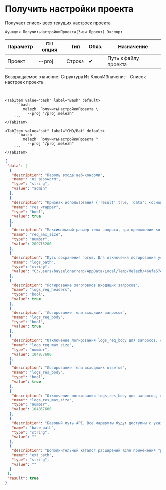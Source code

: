 ﻿---
sidebar_position: 3
description: Получить настройки проекта и другие функции для работы с Melezh в Открытом пакете интеграций - бесплатной open-source библиотеке интеграций для 1С:Предприятие 8, OneScript и CLI
keywords: [1C, 1С, 1С:Предприятие, 1С:Предприятие 8.3, API, Интеграция, Сервисы, Обмен, OneScript, CLI]
---


# Получить настройки проекта
 Получает список всех текущих настроек проекта



`Функция ПолучитьНастройкиПроекта(Знач Проект) Экспорт`

  | Параметр | CLI опция | Тип | Обяз. | Назначение |
  |-|-|-|-|-|
  | Проект | --proj | Строка | &#x2714; | Путь к файлу проекта |

  
  Возвращаемое значение:   Структура Из КлючИЗначение - Список настроек проекта

<br/>



    

 <Tabs>
  
    <TabItem value="bash" label="Bash" default>
        ```bash
            melezh  ПолучитьНастройкиПроекта \
              --proj "/proj.melezh"
        ```
    </TabItem>
  
    <TabItem value="bat" label="CMD/Bat" default>
        ```batch
            melezh  ПолучитьНастройкиПроекта ^
              --proj "/proj.melezh"
        ```
    </TabItem>
</Tabs>

```json title="Результат"
{
 "data": [
  {
   "description": "Пароль входа веб-консоли",
   "name": "ui_password",
   "type": "string",
   "value": "admin"
  },
  {
   "description": "Признак использования {'result':true, 'data': <основной ответ>} обертки Melezh над оригинальными ответами функций (не влияет на не-JSON ответы)",
   "name": "res_wrapper",
   "type": "bool",
   "value": true
  },
  {
   "description": "Максимальный размер тела запроса, при превышении которого он не будет обработан (в байтах). 0 - без ограничений",
   "name": "req_max_size",
   "type": "number",
   "value": 209715200
  },
  {
   "description": "Путь сохранения логов. Для отключения логирования установите пустое значение",
   "name": "logs_path",
   "type": "string",
   "value": "C:/Users/bayselonarrend/AppData/Local/Temp/Melezh/46efe674-c066-4737-a4ef-ba26c6f750ff"
  },
  {
   "description": "Логирование заголовков входящих запросов",
   "name": "logs_req_headers",
   "type": "bool",
   "value": true
  },
  {
   "description": "Логирование тела входящих запросов",
   "name": "logs_req_body",
   "type": "bool",
   "value": true
  },
  {
   "description": "Отключение логирования logs_req_body для запросов, свыше этого размер (в байтах). 0 - без ограничений",
   "name": "logs_req_max_size",
   "type": "number",
   "value": 104857600
  },
  {
   "description": "Логирование тела исходящих ответов",
   "name": "logs_res_body",
   "type": "bool",
   "value": true
  },
  {
   "description": "Отключение логирования logs_res_body для запросов, свыше этого размер (в байтах). 0 - без ограничений",
   "name": "logs_res_max_size",
   "type": "number",
   "value": 104857600
  },
  {
   "description": "Базовый путь API. Все маршруты будут доступны с указанного префикса. Например: /melezh",
   "name": "base_path",
   "type": "string",
   "value": ""
  },
  {
   "description": "Дополнительный каталог расширений (для применения требуется обновление кэша или перезагрузка)",
   "name": "ext_path",
   "type": "string",
   "value": ""
  }
 ],
 "result": true
}
```
